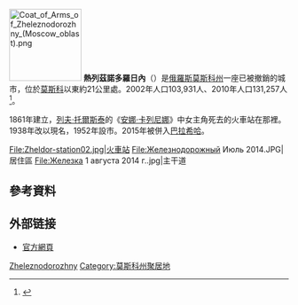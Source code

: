 {{coord|55|45|N|38|00|E|display=title}}
[[File:Coat_of_Arms_of_Zheleznodorozhny_(Moscow_oblast).png|130px]]
'''熱列茲諾多羅日內'''（{{lang-ru|Железнодоро́жный}}）是[[俄羅斯|俄羅斯]][[莫斯科州|莫斯科州]]一座已被撤銷的城市，位於[[莫斯科|莫斯科]]以東約21公里處。2002年人口103,931人、2010年人口131,257人<ref name="2010Census">{{ru-pop-ref|2010Census}}</ref>。

1861年建立，[[列夫·托爾斯泰|列夫·托爾斯泰]]的《[[安娜·卡列尼娜|安娜·卡列尼娜]]》中女主角死去的火車站在那裡。1938年改以現名，1952年設市。2015年被併入[[巴拉希哈|巴拉希哈]]。

<gallery widths="180" heights="180">
File:Zheldor-station02.jpg|火車站
File:Железнодорожный Июль 2014.JPG|居住區
File:Железка 1 августа 2014 г..jpg|主干道
</gallery>

== 參考資料 ==
{{reflist}}

== 外部链接 ==
* [https://web.archive.org/web/20080729030355/http://www.zheldor-city.ru/ 官方網頁]

{{Authority control}}
[[Category:俄羅斯聚居故地|Zheleznodorozhny]]
[[Category:莫斯科州聚居地|Category:莫斯科州聚居地]]
